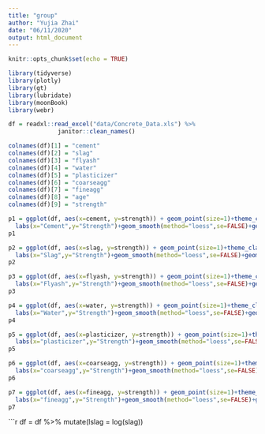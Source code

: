 ```yaml
---
title: "group"
author: "Yujia Zhai"
date: "06/11/2020"
output: html_document
---
```


```r
knitr::opts_chunk$set(echo = TRUE)
```

```r
library(tidyverse)
library(plotly)
library(gt)
library(lubridate)
library(moonBook)
library(webr)

df = readxl::read_excel("data/Concrete_Data.xls") %>% 
              janitor::clean_names()
```

```r
colnames(df)[1] = "cement"
colnames(df)[2] = "slag"
colnames(df)[3] = "flyash"
colnames(df)[4] = "water"
colnames(df)[5] = "plasticizer"
colnames(df)[6] = "coarseagg"
colnames(df)[7] = "fineagg"
colnames(df)[8] = "age"
colnames(df)[9] = "strength"
```

```r
p1 = ggplot(df, aes(x=cement, y=strength)) + geom_point(size=1)+theme_classic(base_size = 10)+
  labs(x="Cement",y="Strength")+geom_smooth(method="loess",se=FALSE)+geom_smooth(method="lm",se=FALSE, col = "red")
p1
```
```r
p2 = ggplot(df, aes(x=slag, y=strength)) + geom_point(size=1)+theme_classic(base_size = 10)+
  labs(x="Slag",y="Strength")+geom_smooth(method="loess",se=FALSE)+geom_smooth(method="lm",se=FALSE, col = "red")
p2
```
```r
p3 = ggplot(df, aes(x=flyash, y=strength)) + geom_point(size=1)+theme_classic(base_size = 10)+
  labs(x="Flyash",y="Strength")+geom_smooth(method="loess",se=FALSE)+geom_smooth(method="lm",se=FALSE, col = "red")
p3
```
```r
p4 = ggplot(df, aes(x=water, y=strength)) + geom_point(size=1)+theme_classic(base_size = 10)+
  labs(x="Water",y="Strength")+geom_smooth(method="loess",se=FALSE)+geom_smooth(method="lm",se=FALSE, col = "red")
p4
```
```r
p5 = ggplot(df, aes(x=plasticizer, y=strength)) + geom_point(size=1)+theme_classic(base_size = 10)+
  labs(x="plasticizer",y="Strength")+geom_smooth(method="loess",se=FALSE)+geom_smooth(method="lm",se=FALSE, col = "red")
p5
```
```r
p6 = ggplot(df, aes(x=coarseagg, y=strength)) + geom_point(size=1)+theme_classic(base_size = 10)+
  labs(x="coarseagg",y="Strength")+geom_smooth(method="loess",se=FALSE)+geom_smooth(method="lm",se=FALSE, col = "red")
p6
```
```r
p7 = ggplot(df, aes(x=fineagg, y=strength)) + geom_point(size=1)+theme_classic(base_size = 10)+
  labs(x="fineagg",y="Strength")+geom_smooth(method="loess",se=FALSE)+geom_smooth(method="lm",se=FALSE, col = "red")
p7
```
```r
df = df %>%
  mutate(lslag = log(slag))
